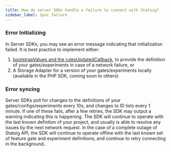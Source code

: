```yaml
---
title: How do server SDKs handle a failure to connect with Statsig?
sidebar_label: Sync failure
---
```


### Error Initializing

In Server SDKs, you may see an error message indicating that initialization failed.  It is best practice to implement either:

1. [bootstrapValues and the rulesUpdatedCallback](https://docs.statsig.com/server/nodejsServerSDK#statsig-options), to provide the definition of your gates/experiments in case of a network failure, or
2. A Storage Adapter for a version of your gates/experiments locally (available in the PHP SDK, coming soon to others)

### Error syncing

Server SDKs poll for changes to the definitions of your gates/configs/experiments every 10s, and changes to ID lists every 1 minute.
If one of these fails, after a few retries, the SDK may output a warning indicating this is happening.  The SDK will continue to operate with the last known defintion of your project, and usually is able
to resolve any issues by the next network request.  In the case of a complete outage of Statsig API, the SDK will continue to operate offline with the last known set of feature gate and experiment definitions, and continue to retry connecting in the background..
